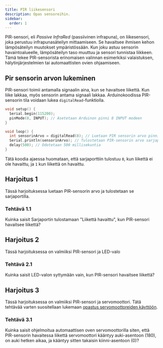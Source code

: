 ```yaml
---
title: PIR liikesensori
description: Opas sensoreihin.
sidebar:
  order: 1
---
```


PIR-sensori, eli *Passive InfraRed* (passiivinen infrapuna), on liikesensori, joka perustuu infrapunasäteilyn mittaamiseen. Se
havaitsee ihmisen kehon lämpösäteilyn muutokset ympäristössään. Kun joku astuu sensorin havaintoalueelle, lämpösäteilyn taso
muuttuu ja sensori tunnistaa liikkeen. Tämä tekee PIR-sensorista erinomaisen valinnan esimerkiksi valaistuksen,
hälytinjärjestelmien tai automaattisten ovien ohjaamiseen.

## Pir sensorin arvon lukeminen
PIR-sensori toimii antamalla signaalin aina, kun se havaitsee liikettä. Kun liike lakkaa, myös sensorin antama signaali lakkaa.
Arduinokoodissa PIR-sensorin tila voidaan lukea `digitalRead`-funktiolla.

```c
void setup() {
  Serial.begin(115200);
  pinMode(8, INPUT); // Asetetaan Arduinon pinni 8 INPUT modeen
}

void loop() {
  int sensorinArvo = digitalRead(8); // Luetaan PIR sensorin arvo pinnistä 8
  Serial.println(sensorinArvo); // Tulostetaan PIR-sensorin arvo sarjaporttiin (tulostaa 0 tai 1)
  delay(500); // Odotetaan 500 millisekuntia
}
```

Tätä koodia ajaessa huomataan, että sarjaporttiin tulostuu `0`, kun liikettä ei ole havaittu, ja `1` kun liikettä on havaittu.

## Harjoitus 1

Tässä harjoituksessa luetaan PIR-sensorin arvo ja tulostetaan se sarjaportilla.
<LinkCard title="Harjoitus 1" href="https://wokwi.com/projects/414020715650555905" target="_blank" rel="noopener noreferrer" />

### Tehtävä 1.1

Kuinka saisit Sarjaportin tulostamaan "Liikettä havaittu", kun PIR-sensori havaitsee liikettä?

## Harjoitus 2
Tässä harjoituksessa on valmiiksi PIR-sensori ja LED-valo
<LinkCard title="Harjoitus 2" href="https://wokwi.com/projects/414025898325208065" target="_blank" rel="noopener noreferrer" />

### Tehtävä 2.1
Kuinka saisit LED-valon syttymään vain, kun PIR-sensori havaitsee liikettä?

## Harjoitus 3
Tässä harjoituksessa on valmiiksi PIR-sensori ja servomoottori. Tätä tehtävää varten suositellaan lukemaan [opastus
servomoottoreiden käyttöön](/motors/servo).
<LinkCard title="Harjoitus 2" href="https://wokwi.com/projects/414064954853652481" target="_blank" rel="noopener noreferrer" />

### Tehtävä 3.1
Kuinka saisit ohjelmoitua automaattisen oven servomoottorilla siten, että PIR-sensorin havaitessa liikettä servomoottori kääntyy
auki-asentoon (180), on auki hetken aikaa, ja kääntyy sitten takaisin kiinni-asentoon (0)?
